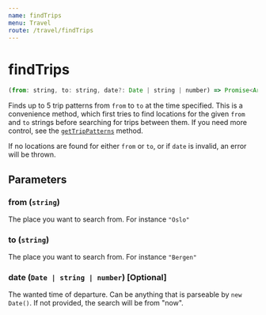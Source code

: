 ```yaml
---
name: findTrips
menu: Travel
route: /travel/findTrips
---
```


# findTrips

```javascript
(from: string, to: string, date?: Date | string | number) => Promise<Array<TripPattern>>
```

Finds up to 5 trip patterns from `from` to `to` at the time specified. This is a convenience method, which first tries to find locations for the given `from` and `to` strings before searching for trips between them. If you need more control, see the [`getTripPatterns`](/travel/getTripPatterns) method.

If no locations are found for either `from` or `to`, or if `date` is invalid, an error will be thrown.

## Parameters

### from (`string`)
The place you want to search from. For instance `"Oslo"`

### to (`string`)
The place you want to search from. For instance `"Bergen"`

### date (`Date | string | number`) [Optional]
The wanted time of departure. Can be anything that is parseable by `new Date()`. If not provided, the search will be from "now".
